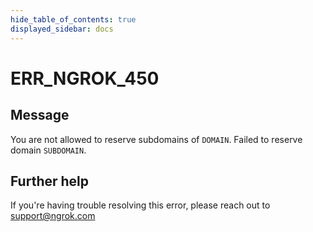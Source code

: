```yaml
---
hide_table_of_contents: true
displayed_sidebar: docs
---
```



# ERR_NGROK_450

## Message

You are not allowed to reserve subdomains of `DOMAIN`. Failed to reserve domain `SUBDOMAIN`.

<ErrorDetails error="err_ngrok_450" />

## Further help

If you're having trouble resolving this error, please reach out to [support@ngrok.com](mailto:support@ngrok.com?subject=Help%20with%20ERR_NGROK_450)
